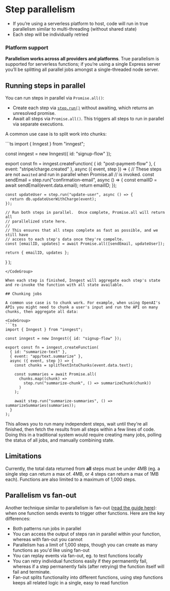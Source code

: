 # Step parallelism

- If you’re using a serverless platform to host, code will run in true parallelism similar to multi-threading (without shared state)
- Each step will be individually retried

### Platform support

**Parallelism works across all providers and platforms**.  True parallelism is supported for serverless functions;  if you’re using a single Express server you’ll be splitting all parallel jobs amongst a single-threaded node server.

## Running steps in parallel

You can run steps in parallel via `Promise.all()`:

- Create each step via [`step.run()`](/docs/reference/functions/step-run) without awaiting, which returns an unresolved promise.
- Await all steps via `Promise.all()`. This triggers all steps to run in parallel via separate executions.

A common use case is to split work into chunks:

<CodeGroup>
```ts 
import { Inngest } from "inngest";

const inngest = new Inngest({ id: "signup-flow" });

export const fn = inngest.createFunction(
  { id: "post-payment-flow" },
  { event: "stripe/charge.created" },
  async ({ event, step }) => {
    // These steps are not `awaited` and run in parallel when Promise.all
    // is invoked.
    const sendEmail = step.run("confirmation-email", async () => {
      const emailID = await sendEmail(event.data.email);
      return emailID;
    });

    const updateUser = step.run("update-user", async () => {
      return db.updateUserWithCharge(event);
    });

    // Run both steps in parallel.  Once complete, Promise.all will return all
    // parallelized state here.
    //
    // This ensures that all steps complete as fast as possible, and we still have
    // access to each step's data once they're compelte.
    const [emailID, updates] = await Promise.all([sendEmail, updateUser]);

    return { emailID, updates };
  }
);
```
</CodeGroup>

When each step is finished, Inngest will aggregate each step's state and re-invoke the function with all state available.

## Chunking jobs

A common use case is to chunk work. For example, when using OpenAI's APIs you might need to chunk a user's input and run the API on many chunks, then aggregate all data:

<CodeGroup>
```ts 
import { Inngest } from "inngest";

const inngest = new Inngest({ id: "signup-flow" });

export const fn = inngest.createFunction(
  { id: "summarize-text" },
  { event: "app/text.summarize" },
  async ({ event, step }) => {
    const chunks = splitTextIntoChunks(event.data.text);

    const summaries = await Promise.all(
      chunks.map((chunk) =>
        step.run("summarize-chunk", () => summarizeChunk(chunk))
      )
    );

    await step.run("summarize-summaries", () => summarizeSummaries(summaries));
  }
);
```
</CodeGroup>

This allows you to run many independent steps, wait until they're all finished, then fetch the results from all steps within a few lines of code. Doing this in a traditional system would require creating many jobs, polling the status of all jobs, and manually combining state.

## Limitations

Currently, the total data returned from **all** steps must be under 4MB (eg. a single step can return a max of. 4MB, or 4 steps can return a max of 1MB each).  Functions are also limited to a maximum of 1,000 steps.

## Parallelism vs fan-out

Another technique similar to parallelism is fan-out ([read the guide here](/docs/guides/fan-out-jobs)):  when one function sends events to trigger other functions.  Here are the key differences:

- Both patterns run jobs in parallel
- You can access the output of steps ran in parallel within your function, whereas with fan-out you cannot
- Parallelism has a limit of 1,000 steps, though you can create as many functions as you'd like using fan-out
- You can replay events via fan-out, eg. to test functions locally
- You can retry individual functions easily if they permanently fail, whereas if a step permanently fails (after retrying) the function itself will fail and terminate.
- Fan-out splits functionality into different functions, using step functions keeps all related logic in a single, easy to read function
